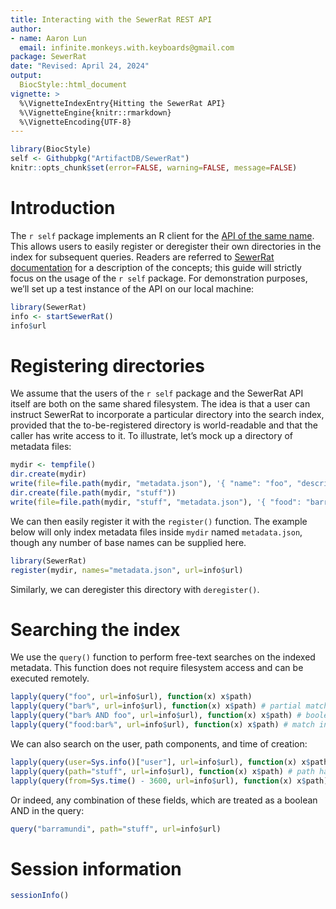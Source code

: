 ```yaml
---
title: Interacting with the SewerRat REST API
author:
- name: Aaron Lun
  email: infinite.monkeys.with.keyboards@gmail.com
package: SewerRat
date: "Revised: April 24, 2024"
output:
  BiocStyle::html_document
vignette: >
  %\VignetteIndexEntry{Hitting the SewerRat API}
  %\VignetteEngine{knitr::rmarkdown}
  %\VignetteEncoding{UTF-8}
---
```


```r
library(BiocStyle)
self <- Githubpkg("ArtifactDB/SewerRat")
knitr::opts_chunk$set(error=FALSE, warning=FALSE, message=FALSE)
```

# Introduction

The `r self` package implements an R client for the [API of the same name](https://github.com/ArtifactDB/SewerRat).
This allows users to easily register or deregister their own directories in the index for subsequent queries.
Readers are referred to [SewerRat documentation](https://github.com/ArtifactDB/SewerRat) for a description of the concepts;
this guide will strictly focus on the usage of the `r self` package.
For demonstration purposes, we'll set up a test instance of the API on our local machine:

```r
library(SewerRat)
info <- startSewerRat()
info$url
```

# Registering directories

We assume that the users of the `r self` package and the SewerRat API itself are both on the same shared filesystem.
The idea is that a user can instruct SewerRat to incorporate a particular directory into the search index,
provided that the to-be-registered directory is world-readable and that the caller has write access to it.
To illustrate, let's mock up a directory of metadata files:

```r
mydir <- tempfile()
dir.create(mydir)
write(file=file.path(mydir, "metadata.json"), '{ "name": "foo", "description": "bar" }')
dir.create(file.path(mydir, "stuff"))
write(file=file.path(mydir, "stuff", "metadata.json"), '{ "food": "barramundi" }')
```

We can then easily register it with the `register()` function.
The example below will only index metadata files inside `mydir` named `metadata.json`, though any number of base names can be supplied here.

```r
library(SewerRat)
register(mydir, names="metadata.json", url=info$url) 
```

Similarly, we can deregister this directory with `deregister()`.

# Searching the index

We use the `query()` function to perform free-text searches on the indexed metadata.
This function does not require filesystem access and can be executed remotely.

```r
lapply(query("foo", url=info$url), function(x) x$path)
lapply(query("bar%", url=info$url), function(x) x$path) # partial match to 'bar...'
lapply(query("bar% AND foo", url=info$url), function(x) x$path) # boolean operations
lapply(query("food:bar%", url=info$url), function(x) x$path) # match in the 'food' field
```

We can also search on the user, path components, and time of creation:

```r
lapply(query(user=Sys.info()["user"], url=info$url), function(x) x$path) # created by myself
lapply(query(path="stuff", url=info$url), function(x) x$path) # path has 'stuff' in it
lapply(query(from=Sys.time() - 3600, url=info$url), function(x) x$path) # created less than 1 hour ago
```

Or indeed, any combination of these fields, which are treated as a boolean AND in the query:

```r
query("barramundi", path="stuff", url=info$url)
```

# Session information {-}

```r
sessionInfo()
```
